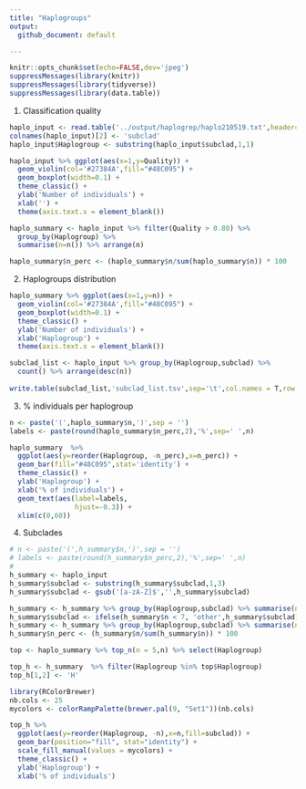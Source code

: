 ```yaml
---
title: "Haplogroups"
output: 
  github_document: default

---
```


```r
knitr::opts_chunk$set(echo=FALSE,dev='jpeg')
suppressMessages(library(knitr))
suppressMessages(library(tidyverse))
suppressMessages(library(data.table))
```

1. Classification quality

```r
haplo_input <- read.table('../output/haplogrep/haplo210519.txt',header=T) 
colnames(haplo_input)[2] <- 'subclad'
haplo_input$Haplogroup <- substring(haplo_input$subclad,1,1)

haplo_input %>% ggplot(aes(x=1,y=Quality)) + 
  geom_violin(col='#27384A',fill="#48C095") +
  geom_boxplot(width=0.1) +
  theme_classic() +
  ylab('Number of individuals') +
  xlab('') +
  theme(axis.text.x = element_blank())

haplo_summary <- haplo_input %>% filter(Quality > 0.80) %>% 
  group_by(Haplogroup) %>% 
  summarise(n=n()) %>% arrange(n)

haplo_summary$n_perc <- (haplo_summary$n/sum(haplo_summary$n)) * 100
```

2. Haplogroups distribution

```r
haplo_summary %>% ggplot(aes(x=1,y=n)) + 
  geom_violin(col='#27384A',fill="#48C095") +
  geom_boxplot(width=0.1) +
  theme_classic() +
  ylab('Number of individuals') +
  xlab('Haplogroup') +
  theme(axis.text.x = element_blank())

subclad_list <- haplo_input %>% group_by(Haplogroup,subclad) %>% 
  count() %>% arrange(desc(n))
  
write.table(subclad_list,'subclad_list.tsv',sep='\t',col.names = T,row.names = F,quote = F)
```

3. % individuals per haplogroup

```r
n <- paste('(',haplo_summary$n,')',sep = '')
labels <- paste(round(haplo_summary$n_perc,2),'%',sep=' ',n)

haplo_summary  %>% 
  ggplot(aes(y=reorder(Haplogroup, -n_perc),x=n_perc)) +
  geom_bar(fill="#48C095",stat='identity') + 
  theme_classic() +
  ylab('Haplogroup') +
  xlab('% of individuals') +
  geom_text(aes(label=labels,
                hjust=-0.3)) +
  xlim(c(0,60))


```

4. Subclades 

```r
# n <- paste('(',h_summary$n,')',sep = '')
# labels <- paste(round(h_summary$n_perc,2),'%',sep=' ',n)
# 
h_summary <- haplo_input 
h_summary$subclad <- substring(h_summary$subclad,1,3)
h_summary$subclad <- gsub('[a-zA-Z]$','',h_summary$subclad)

h_summary <- h_summary %>% group_by(Haplogroup,subclad) %>% summarise(n=n())
h_summary$subclad <- ifelse(h_summary$n < 7, 'other',h_summary$subclad)
h_summary <- h_summary %>% group_by(Haplogroup,subclad) %>% summarise(n=sum(n))
h_summary$n_perc <- (h_summary$n/sum(h_summary$n)) * 100

top <- haplo_summary %>% top_n(n = 5,n) %>% select(Haplogroup)

top_h <- h_summary  %>% filter(Haplogroup %in% top$Haplogroup) 
top_h[1,2] <- 'H'

library(RColorBrewer)
nb.cols <- 25
mycolors <- colorRampPalette(brewer.pal(9, "Set1"))(nb.cols)

top_h %>%
  ggplot(aes(y=reorder(Haplogroup, -n),x=n,fill=subclad)) +
  geom_bar(position="fill", stat="identity") +
  scale_fill_manual(values = mycolors) +
  theme_classic() +
  ylab('Haplogroup') +
  xlab('% of individuals') 

```
